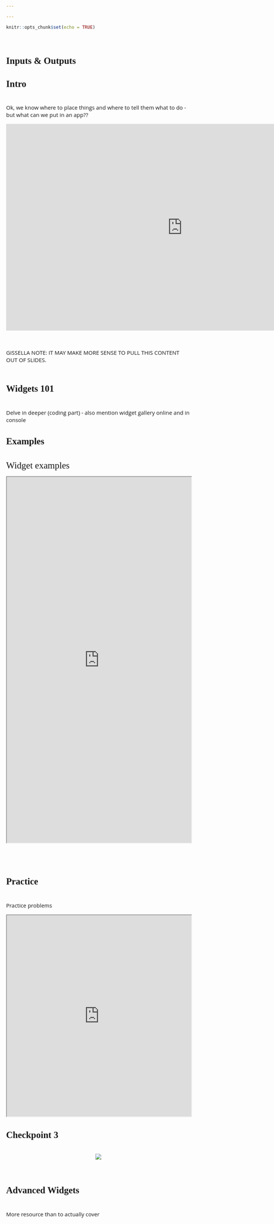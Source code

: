```yaml
---

---
```

<style>
@import url('https://fonts.googleapis.com/css?family=Scope+One&display=swap');
@import url('https://fonts.googleapis.com/css?family=Scope+One|Unica+One&display=swap&subset=latin-ext');
@import url('https://fonts.googleapis.com/css?family=Open+Sans&display=swap');

h1,h2 {font-family: 'Unica One', cursive;
  font-size: 25px;}
p2 {font-family: 'Unica One', cursive;
  font-size: 25px;}       
p {font-family: 'Open Sans', sans-serif;
  font-size: 15px;}   
</style>
  ```r
knitr::opts_chunk$set(echo = TRUE)
```
&nbsp;  


# Inputs & Outputs {.tabset .tabset-fade}  

## Intro  

&nbsp;  
Ok, we know where to place things and where to tell them what to do - but what can we put in an app??
&nbsp; 

<center>
<iframe src="https://4mosteurope.sharepoint.com/sites/traininganddevelopment/_layouts/15/Doc.aspx?sourcedoc={57513390-37f3-4db5-9506-ce8fbb21048e}&amp;action=embedview&amp;wdAr=1.7777777777777776" width="962px" height="565px" frameborder="0">This is an embedded <a target="_blank" href="https://office.com">Microsoft Office</a> presentation, powered by <a target="_blank" href="https://office.com/webapps">Office</a>.</iframe>
</center>

&nbsp; 

GISSELLA NOTE: IT MAY MAKE MORE SENSE TO PULL THIS CONTENT OUT OF SLIDES.  
&nbsp;   

## Widgets 101

&nbsp;  
Delve in deeper (coding part) - also mention widget gallery online and in console

## Examples  

&nbsp;  
<p2>Widget examples</p2>
<p></p>

<center>
<iframe width="100%" height="1000px" src="https://g4most.shinyapps.io/Example_file/" scrolling= "yes"></iframe>  
</center>  


<br> <br>

## Practice  

&nbsp;  
Practice problems  

<center>
<iframe width="100%" height="550" src="https://g4most.shinyapps.io/testing1/" scrolling= "yes"></iframe> </center>  

## Checkpoint 3

&nbsp;  
<center>
![](input_checkpoint.png)
</center>
&nbsp;  

## Advanced Widgets

&nbsp;  
More resource than to actually cover



  
